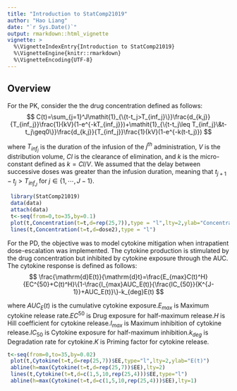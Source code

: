 ```yaml
---
title: "Introduction to StatComp21019"
author: "Hao Liang"
date: "`r Sys.Date()`"
output: rmarkdown::html_vignette
vignette: >
  %\VignetteIndexEntry{Introduction to StatComp21019}
  %\VignetteEngine{knitr::rmarkdown}
  %\VignetteEncoding{UTF-8}
---
```


## Overview

For the PK, consider the the drug concentration defined as follows:
$$
C(t)=\sum_{j=1}^J\mathit{1}_{\{t-t_j>T_{inf_j}\}}\frac{d_{k,j}}{T_{inf_j}}\frac{1}{kV}(1-e^{-kT_{inf_j}})+\mathit{1}_{\{t-t_j\leq T_{inf_j}\&t-t_j\geq0\}}\frac{d_{k,j}}{T_{inf_j}}\frac{1}{kV}(1-e^{-k(t-t_j)})
$$

where $T_{inf_j}$ is the duration of the infusion of the $j^{th}$ administration, $V$ is the distribution volume, $Cl$ is the clearance of elimination, and $k$ is the micro-constant defined as $k = Cl/V.$ We assumed that the delay between successive doses was greater than the infusion duration, meaning that $t_{j+1} − t_j > T_{inf_J}$ for 
$j \in \{1, \cdots, J − 1\}.$


```r
 library(StatComp21019)
 data(data)
 attach(data)
 t<-seq(from=0,to=35,by=0.1)
 plot(t,Concentration(t=t,d=rep(25,7)),type = "l",lty=2,ylab="Concentration ")
 lines(t,Concentration(t=t,d=dose2),type = "l")
```



For the PD, the objective was to model cytokine mitigation when intrapatient dose-escalation was implemented.
The cytokine production is stimulated by the drug
concentration but inhibited by cytokine exposure through the AUC. The  cytokine response is defined as follows:
$$
\frac{\mathrm{d}E(t)}{\mathrm{d}t}=\frac{E_{max}C(t)^H}{EC^{50}+C(t)^H}\{1-\frac{I_{max}AUC_E(t)}{\frac{IC_{50}}{K^{J-1}}+AUC_E(t)}\}-k_{deg}E(t)
$$

where $AUC_E(t)$ is the cumulative cytokine exposure.$E_{max}$ is Maximum cytokine release rate.$EC^{50}$ is Drug exposure for half-maximum release.$H$ is Hill coefficient for cytokine release.$I_{max}$ is  Maximum inhibition of cytokine release.$IC_{50}$ is Cytokine exposure for half-maximum inhibition.$k_{deg}$ is  Degradation rate for cytokine.$K$ is Priming factor for cytokine release.

```r
t<-seq(from=0,to=35,by=0.02)
 plot(t,Cytokine(t=t,d=rep(25,7))$EE,type="l",lty=2,ylab="E(t)")
 abline(h=max(Cytokine(t=t,d=rep(25,7))$EE),lty=2)
 lines(t,Cytokine(t=t,d=c(1,5,10,rep(25,4)))$EE,type="l")
 abline(h=max(Cytokine(t=t,d=c(1,5,10,rep(25,4)))$EE),lty=1)
```
 
 